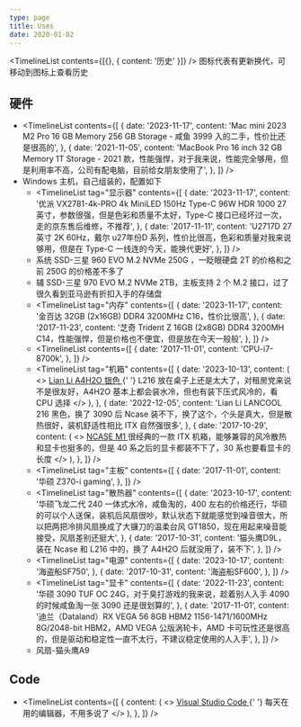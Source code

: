 ```yaml
---
type: page
title: Uses
date: 2020-01-02
---
```



<Callout emoji="✏️" type="info">

<TimelineList contents={[{}, { content: '历史' }]} /> 图标代表有更新换代，可移动到图标上查看历史

</Callout>

## 硬件

- <TimelineList
    contents={[
      {
        date: '2023-11-17',
        content:
          'Mac mini 2023 M2 Pro 16 GB Memory 256 GB Storage - 咸鱼 3999 入的二手，性价比还是很高的',
      },
      {
        date: '2021-11-05',
        content:
          'MacBook Pro 16 inch 32 GB Memory 1T Storage - 2021 款，性能强悍，对于我来说，性能完全够用，但是利用率不高，公司有配电脑，目前给女朋友使用了',
      },
    ]}
  />
- Windows 主机，自己组装的，配置如下
  - <TimelineList
      tag="显示器"
      contents={[
        {
          date: '2023-11-17',
          content:
            '优派 VX2781-4k-PRO 4k MiniLED 150Hz Type-C 96W HDR 1000 27英寸，参数很强，但是色彩和质量不太好，Type-C 接口已经坏过一次，走的京东售后维修，不推荐',
        },
        {
          date: '2017-11-11',
          content:
            'U2717D 27英寸 2K 60Hz，戴尔 u27年份D 系列，性价比很高，色彩和质量对我来说够用，但是在 Type-C 一线连的今天，能换代更好',
        },
      ]}
    />
  - 系统 SSD-三星 960 EVO M.2 NVMe 250G ，一眨眼硬盘 2T 的价格和之前 250G 的价格差不多了
  - 辅 SSD-三星 970 EVO M.2 NVMe 2TB，主板支持 2 个 M.2 接口，过了很久看到亚马逊有折扣入手的存储盘
  - <TimelineList
      tag="内存"
      contents={[
        {
          date: '2023-11-17',
          content: '金百达 32GB (2x16GB) DDR4 3200MHz C16，性价比很高',
        },
        {
          date: '2017-11-23',
          content:
            '芝奇 Trident Z 16GB (2x8GB) DDR4 3200MH C14，性能强悍，但是价格也不便宜，但是放在今天一般般',
        },
      ]}
    />
  - <TimelineList
      contents={[
        {
          date: '2017-11-01',
          content: 'CPU-i7-8700k',
        },
      ]}
    />
  - <TimelineList
      tag="机箱"
      contents={[
        {
          date: '2023-10-13',
          content: (
            <>
              <a href="https://lian-li.com/product/a4h2o/" target="_blank">
                Lian Li A4H2O 银色
              </a>{' '}
              L216 放在桌子上还是太大了，对租房党来说不是很友好，A4H2O
              基本上都会装水冷，但也有装下压式风冷的，看 CPU 选择
            </>
          ),
        },
        {
          date: '2022-12-05',
          content:
            'Lian Li LANCOOL 216 黑色，换了 3090 后 Ncase 装不下，换了这个，个头是真大，但是散热很好，装机舒适性相比 ITX 自然强很多',
        },
        {
          date: '2017-10-29',
          content: (
            <>
              <a href="https://ncased.com/products/m1-classic" target="_blank">
                NCASE M1
              </a>
              很经典的一款 ITX 机箱，能够兼容的风冷散热和显卡也挺多的，但是 40 系之后的显卡都装不下了，30
              系也要看显卡的长度
            </>
          ),
        },
      ]}
    />
  - <TimelineList
      tag="主板"
      contents={[
        {
          date: '2017-11-01',
          content: '华硕 Z370-i gaming',
        },
      ]}
    />
  - <TimelineList
      tag="散热器"
      contents={[
        {
          date: '2023-10-17',
          content:
            '华硕飞龙二代 240 一体式水冷，咸鱼淘的，400 左右的价格还行，华硕的可以个人送保，装机后风扇很吵，默认状态下就能感觉到噪音很大，所以把两把冷排风扇换成了大镰刀的温柔台风 GT1850，现在用起来噪音能接受，风扇差别还挺大',
        },
        {
          date: '2017-10-31',
          content:
            '猫头鹰D9L，装在 Ncase 和 L216 中的，换了 A4H2O 后就没用了，装不下',
        },
      ]}
    />
  - <TimelineList
      tag="电源"
      contents={[
        {
          date: '2023-10-17',
          content: '海盗船SF750',
        },
        {
          date: '2017-10-31',
          content: '海盗船SF600',
        },
      ]}
    />
  - <TimelineList
      tag="显卡"
      contents={[
        {
          date: '2022-11-23',
          content:
            '华硕 3090 TUF OC 24G，对于臭打游戏的我来说，趁着别人入手 4090 的时候咸鱼淘一张 3090 还是很划算的',
        },
        {
          date: '2017-11-01',
          content:
            '迪兰（Dataland）RX VEGA 56 8GB HBM2 1156-1471/1600MHz 8G/2048-bit HBM2，AMD VEGA 公版涡轮卡，AMD 卡可玩性还是很高的，但是驱动和稳定性一直不太行，不建议稳定使用的人入手',
        },
      ]}
    />
  - 风扇-猫头鹰A9

## Code

- <TimelineList
    contents={[
      {
        content: (
          <>
            <a href="https://code.visualstudio.com/" target="_blank">
              Visual Studio Code
            </a>{' '}
            每天在用的编辑器，不用多说了
          </>
        ),
      },
    ]}
  />

